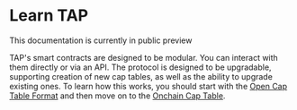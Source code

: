 
# Learn TAP

<Callout emoji="⏳">This documentation is currently in public preview</Callout>

TAP's smart contracts are designed to be modular. You can interact with them directly or via an API. The protocol is designed to be upgradable, supporting creation of new cap tables, as well as the ability to upgrade existing ones. To learn how this works, you should start with the [Open Cap Table Format](/protocol/tap-ocf) and then move on to the [Onchain Cap Table](/protocol/tap-cap-table).

<Cards>
 	<Card title="Open Cap Table Format" href="/protocol/tap-ocf" />
	<Card title="Onchain Cap Table" href="/protocol/tap-cap-table" />
	<Card title="Cap Table Structs" href="/protocol/structs-lib" />
	<Card title="Stock Functions" href="/protocol/stock-lib" />
</Cards>